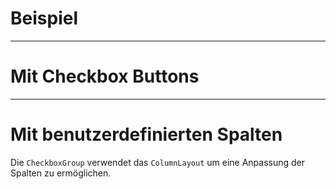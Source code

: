 # Beispiel

<LiveCodeEditor />

---

# Mit Checkbox Buttons

<LiveCodeEditor example="buttons" editorCollapsed />

---

# Mit benutzerdefinierten Spalten

Die `CheckboxGroup` verwendet das `ColumnLayout` um eine Anpassung der Spalten
zu ermöglichen.

<LiveCodeEditor example="customColumns" editorCollapsed />
